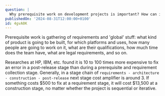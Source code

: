 ```yaml
---
question: |
  Why prerequisite work on development projects is important? How can it be proved with data?
publishedOn: '2024-08-31T12:00:00+0100'
id: 4gvA0K
---
```

Prerequisite work is gathering of requirements and 'global' stuff: what kind of product is going to be built, for which platforms and uses, how many people are going to work on it, what are their qualifications, how much time does the team have, what are legal requirements, and so on.

Researches at HP, IBM, etc. found it is 10 to 100 times more expensive to fix an error in a post-release stage than during a prerequisite and requirement collection stage. Generally, in a stage chain of `requirements - architecture - construction - post-release` next stage cost amplifier is around 3. If something costs \$500 to fix at a requirement stage, it will cost \$13,500 at a construction stage, no matter whether the project is sequential or iterative.
